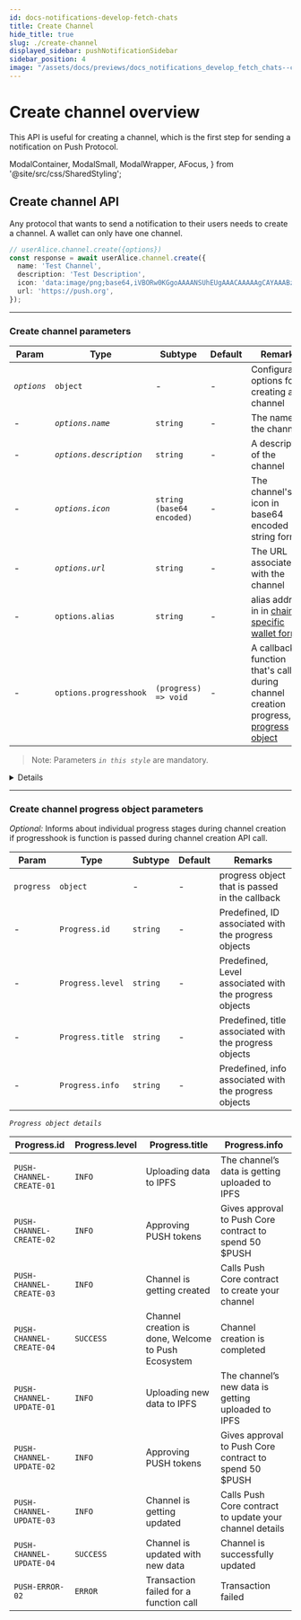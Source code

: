 ```yaml
---
id: docs-notifications-develop-fetch-chats
title: Create Channel
hide_title: true
slug: ./create-channel
displayed_sidebar: pushNotificationSidebar
sidebar_position: 4
image: "/assets/docs/previews/docs_notifications_develop_fetch_chats--create_channel.png"
---
```


# Create channel overview

This API is useful for creating a channel, which is the first step for sending a notification on Push Protocol.

<head>
  <title>{`Create Channel | Push Notification | Push Documentation`}</title>
</head>

  ModalContainer,
  ModalSmall,
  ModalWrapper,
  AFocus,
} from '@site/src/css/SharedStyling';

## Create channel API

Any protocol that wants to send a notification to their users needs to create a channel. A wallet can only have one channel.

<Tabs className="codetabs" groupId="code-examples">
  <TabItem value="js" attributes={{className: "codetab js"}} default>

```typescript
// userAlice.channel.create({options})
const response = await userAlice.channel.create({
  name: 'Test Channel',
  description: 'Test Description',
  icon: 'data:image/png;base64,iVBORw0KGgoAAAANSUhEUgAAACAAAAAgCAYAAABzenr0AAAAz0lEQVR4AcXBsU0EQQyG0e+saWJ7oACiKYDMEZVs6GgSpC2BIhzRwAS0sgk9HKn3gpFOAv3v3V4/3+4U4Z1q5KTy42Ql940qvFONnFSGmCFmiN2+fj7uCBlihpgh1ngwcvKfwjuVIWaIGWKNB+GdauSk8uNkJfeNKryzYogZYoZY40m5b/wlQ8wQM8TayMlKeKcaOVkJ71QjJyuGmCFmiDUe+HFy4VyEd57hx0mV+0ZliBlihlgL71w4FyMnVXhnZeSkiu93qheuDDFDzBD7BcCyMAOfy204AAAAAElFTkSuQmCC',
  url: 'https://push.org',
});
```

  </TabItem>
</Tabs>

---

### Create channel parameters

| Param       | Type                    | Subtype                   | Default | Remarks                                                                                                                                                                        |
| ----------- | ----------------------- | ------------------------- | ------- | ------------------------------------------------------------------------------------------------------------------------------------------------------------------------------ |
| _`options`_ | `object`                | -                         | -       | Configuration options for creating a channel                                                                                                                                   |
| -           | _`options.name`_        | `string`                  | -       | The name of the channel                                                                                                                                                        |
| -           | _`options.description`_ | `string`                  | -       | A description of the channel                                                                                                                                                   |
| -           | _`options.icon`_        | `string (base64 encoded)` | -       | The channel's icon in base64 encoded string format                                                                                                                             |
| -           | _`options.url`_         | `string`                  | -       | The URL associated with the channel                                                                                                                                            |
| -           | `options.alias`         | `string`                  | -       | alias address in in [chain specific wallet format](/docs/notifications/important-concepts/#chain-specific-wallet-address)                                                      |
| -           | `options.progresshook`  | `(progress) => void`      | -       | A callback function that's called during channel creation progress, [see progress object](/docs/notifications/build/create-channel/#create-channel-progress-object-parameters) |

> Note: Parameters _`in this style`_ are mandatory.

<Details summary="Expected response">

```typescript
{
  transactionHash: '0x0232fb66e2cb41c291ca10af4aa3ad0bc515adcea34de0f456db10306db89677';
}
```

</Details>

---

### Create channel progress object parameters

_Optional:_ Informs about individual progress stages during channel creation if progresshook is function is passed during channel creation API call.

| Param      | Type             | Subtype  | Default | Remarks                                                |
| ---------- | ---------------- | -------- | ------- | ------------------------------------------------------ |
| `progress` | `object`         | -        | -       | progress object that is passed in the callback         |
| -          | `Progress.id`    | `string` | -       | Predefined, ID associated with the progress objects    |
| -          | `Progress.level` | `string` | -       | Predefined, Level associated with the progress objects |
| -          | `Progress.title` | `string` | -       | Predefined, title associated with the progress objects |
| -          | `Progress.info`  | `string` | -       | Predefined, info associated with the progress objects  |

_`Progress object details`_

| Progress.id              | Progress.level | Progress.title                                      | Progress.info                                           |
| ------------------------ | -------------- | --------------------------------------------------- | ------------------------------------------------------- |
| `PUSH-CHANNEL-CREATE-01` | `INFO`         | Uploading data to IPFS                              | The channel’s data is getting uploaded to IPFS          |
| `PUSH-CHANNEL-CREATE-02` | `INFO`         | Approving PUSH tokens                               | Gives approval to Push Core contract to spend 50 $PUSH  |
| `PUSH-CHANNEL-CREATE-03` | `INFO`         | Channel is getting created                          | Calls Push Core contract to create your channel         |
| `PUSH-CHANNEL-CREATE-04` | `SUCCESS`      | Channel creation is done, Welcome to Push Ecosystem | Channel creation is completed                           |
| `PUSH-CHANNEL-UPDATE-01` | `INFO`         | Uploading new data to IPFS                          | The channel’s new data is getting uploaded to IPFS      |
| `PUSH-CHANNEL-UPDATE-02` | `INFO`         | Approving PUSH tokens                               | Gives approval to Push Core contract to spend 50 $PUSH  |
| `PUSH-CHANNEL-UPDATE-03` | `INFO`         | Channel is getting updated                          | Calls Push Core contract to update your channel details |
| `PUSH-CHANNEL-UPDATE-04` | `SUCCESS`      | Channel is updated with new data                    | Channel is successfully updated                         |
| `PUSH-ERROR-02`          | `ERROR`        | Transaction failed for a function call              | Transaction failed                                      |
